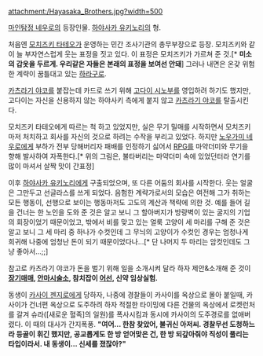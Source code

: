 attachment:/Hayasaka_Brothers.jpg?width=500

[[마인탐정 네우로]]의 등장인물. [[하야사카 유키노리]]의 형.

처음엔 [[모치즈키 타테오]]가 운영하는 민간 조사기관의 총무부장으로 등장. 모치즈키와 같이 늘 부자연스럽게 웃는 표정을 짓고 있다. 이 표정은 모치즈키가 가르쳐 준 것.[* '''미소의 갑옷을 두르게. 우리같은 자들은 본래의 표정을 보여선 안돼'''] 그러나 내면은 온갖 위험한 계략이 꿈틀대고 있는 [[하라구로]].

[[카츠라기 야코]]를 붙잡는데 카드로 쓰기 위해 [[고다이 시노부]]를 영입하려 하기도 했지만, 고다이는 자신을 신용하지 않는 하야사키 측에게 붙지 않고 [[카츠라기 야코]]를 탈출시킨다.

모치즈키 타테오에게 따르는 척 하고 있었지만, 실은 무기 밀매를 시작하면서 모치즈키마저 처치하고 회사를 자신의 것으로 하려는 수작을 부리고 있었다. 하지만 [[노우가미 네우로]]에게 부하가 전부 당해버리자 패배를 인정하기 싫어서 [[RPG]]를 마약더미와 무기을 향해 발사하여 자폭한다.[* 위의 그림은, 불타버리는 마약더미 속에 있었던터라 연기를 많이 마셔서 살짝 맛이 간표정]

이후 [[하야사카 유키노리]]에게 구출되었으며, 또 다른 어둠의 회사를 시작한다. 웃는 얼굴은 그만두고 선글라스를 쓰게 되었다. 음험한 계략가로서의 모습은 여전해 그가 취하는 모든 행동이, 선행으로 보이는 행동마저도 고도의 계산과 책략에 의한 것. 예를 들어 길을 건너는 한 노인을 도와 준 것은 알고 보니 그 할아버지가 방랑벽이 있는 굴지의 기업의 회장이었기 때문이었고, 밖에서 비를 맞고 있는 얼룩 고양이 세 마리를 구해 준 것은 알고 보니 그 세 마리 중 하나가 수컷인데 그 무늬의 고양이가 수컷인 경우는 엄청나게 희귀해 나중에 엄청난 돈이 되기 때문이었다나...[* 단 나머지 두 마리는 암컷인데도 그냥 좋아서...;;]

참고로 카츠라기 야코가 돈을 벌기 위해 일을 소개시켜 달라 하자 제안&소개해 준 것이 '''[[장기매매]], [[안마시술소]], 참치잡이 [[어선]], 신약 임상실험.'''

동생이 [[카사이 젠지로]]에게 당하자, 나중에 경찰들이 카사이를 옥상으로 몰아 붙일때, 카사이가 건너편 옥상으로 도주하려 하자 적절한 타이밍에 다른 건물의 옥상에서 로켓런처를 갈겨 슈라([새로운 혈족]의 일원)를 폭사시킴과 동시에 카사이의 도주경로를 없애버렸다. 이 때의 대사가 간지폭풍. '''"여어... 한참 찾았어, 불귀신 아저씨. 경찰무선 도청하느라 등골이 휘긴 했지만, 공교롭게도 한 방 얻어맞은 건, 한 방 되갚아줘야 직성이 풀리는 타입이라서. 내 동생이... 신세를 졌잖아?"'''
